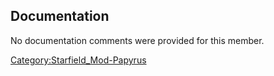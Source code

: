 {{Script_Member_Summary
| title = Inactive
| script = [[SFM:Script-Samples:Script|Samples:Script]]
| name = [[SFM:Script-Samples:Script/Inactive|Inactive]]
| kind = State
}}


== Documentation ==
No documentation comments were provided for this member.




[[Category:Starfield_Mod-Papyrus]]
